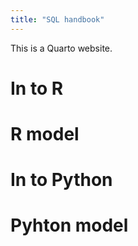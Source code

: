 ```yaml
---
title: "SQL handbook"
---
```


This is a Quarto website.


# In to R

# R model

# In to Python

# Pyhton model


